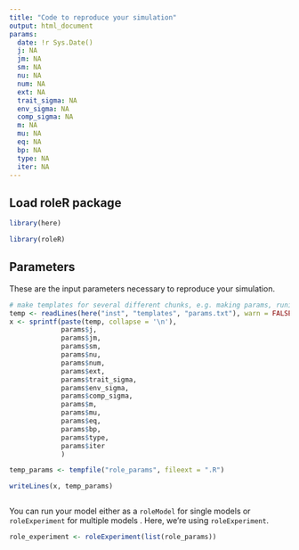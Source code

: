 ```yaml
---
title: "Code to reproduce your simulation"
output: html_document
params:
  date: !r Sys.Date()
  j: NA
  jm: NA
  sm: NA
  nu: NA
  num: NA
  ext: NA
  trait_sigma: NA
  env_sigma: NA
  comp_sigma: NA
  m: NA
  mu: NA
  eq: NA
  bp: NA
  type: NA
  iter: NA
---
```

## Load roleR package

```r
library(here)
```

```r
library(roleR)
```


## Parameters

These are the input parameters necessary to reproduce your simulation.  



```r
# make templates for several different chunks, e.g. making params, runing model
temp <- readLines(here("inst", "templates", "params.txt"), warn = FALSE)
x <- sprintf(paste(temp, collapse = '\n'), 
             params$j,
             params$jm,
             params$sm,
             params$nu,
             params$num,
             params$ext,
             params$trait_sigma,
             params$env_sigma,
             params$comp_sigma,
             params$m,
             params$mu,
             params$eq,
             params$bp,
             params$type,
             params$iter
             )

temp_params <- tempfile("role_params", fileext = ".R")

writeLines(x, temp_params)
```

```r
```


You can run your model either as a `roleModel` for single models or `roleExperiment` for multiple models . Here, we're using `roleExperiment`. 

```r
role_experiment <- roleExperiment(list(role_params))
```



